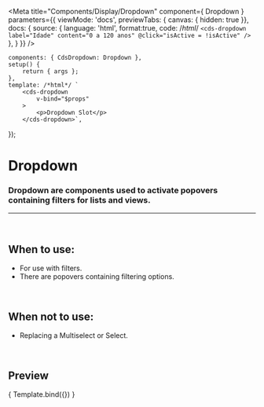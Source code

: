 
<Meta
	title="Components/Display/Dropdown"
	component={ Dropdown }
	parameters={{
		viewMode: 'docs',
		previewTabs: { canvas: { hidden: true }},
		docs: {
			source: {
				language: 'html',
				format:true,
				code: /*html*/ 
`<cds-dropdown
	label="Idade"
	content="0 a 120 anos"
	@click="isActive = !isActive"
/>`
			},
		}
	}}
/>

	components: { CdsDropdown: Dropdown },
	setup() {
		return { args };
	},
	template: /*html*/ `
		<cds-dropdown
			v-bind="$props"
		>
			<p>Dropdown Slot</p>
		</cds-dropdown>`,
});


# Dropdown

### Dropdown are components used to activate popovers containing filters for lists and views.
---
<br />

## When to use:
- For use with filters.
- There are popovers containing filtering options.


<br />

## When not to use:
- Replacing a Multiselect or Select.

<br />

## Preview

<Canvas>
	<Story
		name="Dropdown"
		args={{
			label: 'Age',
			content: '0 to 120 years',
		}}
	>
		{ Template.bind({}) }
	</Story>
</Canvas>

<ArgsTable story="Dropdown" />
